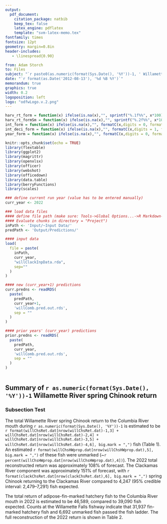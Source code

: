 ```yaml
---
output: 
  pdf_document:
    citation_package: natbib
    keep_tex: false
    latex_engine: pdflatex
    template: "svm-latex-memo.tex"
fontfamily: times
fontsize: 12pt
geometry: margin=0.8in
header-includes:
   - \linespread{0.90}

from: Adam Storch
to: Files
subject: "`r paste0(as.numeric(format(Sys.Date(), '%Y'))-1, ' Willamette River spring Chinook Run and ',as.numeric(format(Sys.Date(), '%Y')), ' forecast')`"
date: "`r format(as.Date('2012-08-13'), '%d %B %Y')`"
memorandum: true
graphics: true
width: 0.2
logoposition: left
logo: "odfwLogo.v.2.png"
---
```

```r
harv_rt_form = function(x) ifelse(is.na(x),"", sprintf("%.1f%%", x*100))
harv_rt_formSm = function(x) ifelse(is.na(x),"", sprintf("%.2f%%", x*100))
int_form = function(x) ifelse(is.na(x),"", formatC(x,digits = 0, format = "f", big.mark = ","))
int_deci_form = function(x) ifelse(is.na(x),"", formatC(x,digits = 1, format = "f", big.mark = ","))
year_form = function(x) ifelse(is.na(x),"", formatC(x,digits = 0, format = "f"))
```

```r
knitr::opts_chunk$set(echo = TRUE)
library(flextable)
library(ggplot2)
library(magrittr)
library(openxlsx)
library(officer)
library(webshot)
library(officedown)
library(data.table)
library(berryFunctions)
library(scales)
```

```r
### define current run year (value has to be entered manually)
curr_year <- 2022

### load data files
#### define file path (make sure: Tools->Global Options...->R Markdown->
#### Evaluate chunks in directory = "Project")
inPath <- 'Input/~Input Data/'
predPath <- 'Output/Predictions/'

#### input data
load(
  file = paste(
    inPath,
    curr_year,
    "willClackInpData.rda",
    sep=""
  )
)

#### new (curr_year+1) predictions
curr.predns <- readRDS(
  paste(
    predPath,
    curr_year+1,
    'willComb.pred.out.rds',
    sep = ""
  )
)

#### prior years' (curr_year) predictions
prior.predns <- readRDS(
  paste(
    predPath,
    curr_year,
    'willComb.pred.out.rds',
    sep = ""
  )
)
     
```
  
## Summary of `r as.numeric(format(Sys.Date(), '%Y'))-1` Willamette River spring Chinook return

### Subsection Test

The total Willamette River spring Chinook return to the Columbia River mouth during `r as.numeric(format(Sys.Date(), '%Y'))-1` is estimated to be `r format(willChsRet.dat[nrow(willChsRet.dat)-1,3] + willChsRet.dat[nrow(willChsRet.dat)-2,4] + willChsRet.dat[nrow(willChsRet.dat)-3,5] + willChsRet.dat[nrow(willChsRet.dat)-4,6], big.mark = ",")` fish (Table 1).  An estimated `r format(willChsHWprop.dat[nrow(willChsHWprop.dat),5], big.mark = ",")` of these fish were unmarked (~`r percent(willChsHWprop.dat[nrow(willChsHWprop.dat),4])`).  The 2022 total reconstructed return was approximately 108% of forecast.  The Clackamas River component was approximately 151% of forecast, with `r format(clackChsRet.dat[nrow(clackChsRet.dat),6], big.mark = ",")` spring Chinook returning to the Clackamas River compared to 4,247 (95% credible interval: 2,479–7,291) fish expected.

The total return of adipose-fin-marked hatchery fish to the Columbia River mouth in 2022 is estimated to be 46,589, compared to 39,090 fish expected.  Counts at the Willamette Falls fishway indicate that 31,937 fin-marked hatchery fish and 6,692 unmarked fish passed the fish ladder.  The full reconstruction of the 2022 return is shown in Table 2.